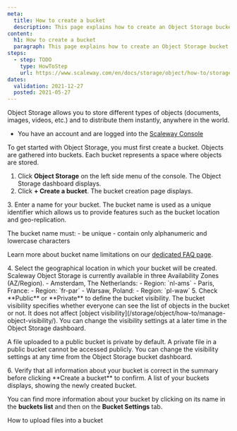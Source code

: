 ```yaml
---
meta:
  title: How to create a bucket
  description: This page explains how to create an Object Storage bucket.
content:
  h1: How to create a bucket
  paragraph: This page explains how to create an Object Storage bucket.
steps:
  - step: TODO
    type: HowToStep
    url: https://www.scaleway.com/en/docs/storage/object/how-to/storage/how-to/create-a-bucket/
dates:
  validation: 2021-12-27
  posted: 2021-05-27
---
```


Object Storage allows you to store different types of objects (documents, images, videos, etc.) and to distribute them instantly, anywhere in the world.

<Message type="requirement">

  - You have an account and are logged into the [Scaleway Console](https://console.scaleway.com)

</Message>


To get started with Object Storage, you must first create a bucket. Objects are gathered into buckets. Each bucket represents a space where objects are stored.

1. Click **Object Storage** on the left side menu of the console. The Object Storage dashboard displays.
2. Click **+ Create a bucket**. The bucket creation page displays.
  <Lightbox src="scaleway-s3-main-page.png" alt="" />
3. Enter a name for your bucket. The bucket name is used as a unique identifier which allows us to provide features such as the bucket location and geo-replication.
  <Message type="note">

  The bucket name must:
    - be unique 
    - contain only alphanumeric and lowercase characters

  Learn more about bucket name limitations on our [dedicated FAQ page](https://www.scaleway.com/en/faq/is-there-a-limitation-in-the-bucket-name/).

  </Message>
4. Select the geographical location in which your bucket will be created. Scaleway Object Storage is currently available in three Availability Zones (AZ/Region).
    - Amsterdam, The Netherlands: 
      - Region: `nl-ams`
    - Paris, France: 
      - Region: `fr-par`
    - Warsaw, Poland: 
      - Region: `pl-waw`
5. Check **Public** or **Private** to define the bucket visibility. The bucket visibility specifies whether everyone can see the list of objects in the bucket or not. It does not affect [object visibility](/storage/object/how-to/manage-object-visibility/). You can change the visibility settings at a later time in the Object Storage dashboard.
  <Message type="note">

  A file uploaded to a public bucket is private by default.
  A private file in a public bucket cannot be accessed publicly.
  You can change the visibility settings at any time from the Object Storage bucket dashboard.

  </Message>
6. Verify that all information about your bucket is correct in the summary before clicking **Create a bucket** to confirm. A list of your buckets displays, showing the newly created bucket.
  <Lightbox src="scaleway-bucket-list.png" alt="" />

You can find more information about your bucket by clicking on its name in the **buckets list** and then on the **Bucket Settings** tab.

<Navigation title="See Also">
  <NextButton to="/storage/object/how-to/upload-files-into-a-bucket/">How to upload files into a bucket</NextButton>
</Navigation>
